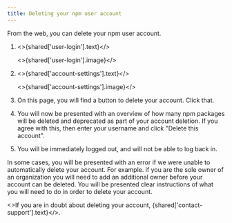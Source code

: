 ```yaml
---
title: Deleting your npm user account
---
```


From the web, you can delete your npm user account.

1. <>{shared['user-login'].text}</>

   <>{shared['user-login'].image}</>

2. <>{shared['account-settings'].text}</>

   <>{shared['account-settings'].image}</>

3. On this page, you will find a button to delete your account. Click that.

  <Screenshot src="/getting-started/managing-your-npm-user-account/delete-your-account.png" alt="Screenshot of button to press to delete your account" />

4. You will now be presented with an overview of how many npm packages will be deleted and deprecated as part of your account deletion. If you agree with this, then enter your username and click "Delete this account".

  <Screenshot src="/getting-started/managing-your-npm-user-account/account-deletion-confirmation.png" alt="Screenshot of the confirmation screen to delete an account." />

5. You will be immediately logged out, and will not be able to log back in.

In some cases, you will be presented with an error if we were unable to automatically delete your account. For example. if you are the sole owner of an organization you will need to add an additional owner before your account can be deleted. You will be presented clear instructions of what you will need to do in order to delete your account.

<>If you are in doubt about deleting your account, {shared['contact-support'].text}</>.
